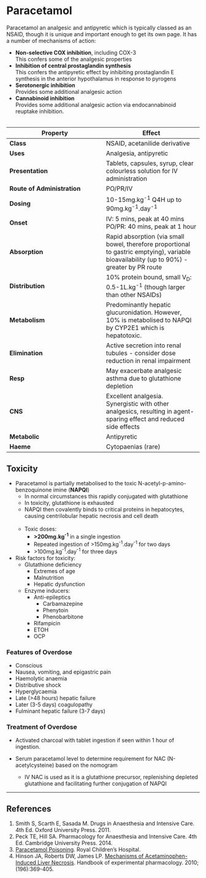 # Paracetamol


Paracetamol an analgesic and antipyretic which is typically classed as an NSAID, though it is unique and important enough to get its own page. It has a number of mechanisms of action:

* **Non-selective COX inhibition**, including COX-3\
  This confers some of the analgesic properties
* **Inhibition of central prostaglandin synthesis**\
  This confers the antipyretic effect by inhibiting prostaglandin E synthesis in the anterior hypothalamus in response to pyrogens
* **Serotonergic inhibition**\
  Provides some additional analgesic action
* **Cannabinoid inhibition**\
  Provides some additional analgesic action via endocannabinoid reuptake inhibition.
<br><br>

|Property|Effect|
|--|--|
|**Class**|NSAID, acetanilide derivative
|**Uses**|Analgesia, antipyretic
|**Presentation**| Tablets, capsules, syrup, clear colourless solution for IV administration
|**Route of Administration**|PO/PR/IV
|**Dosing**|10-15mg.kg^-1^ Q4H up to 90mg.kg^-1^.day^-1^
|**Onset**|IV: 5 mins, peak at 40 mins <br> PO/PR: 40 mins, peak at 1 hour
|**Absorption**|Rapid absorption (via small bowel, therefore proportional to gastric emptying), variable bioavailability (up to 90%) - greater by PR route
|**Distribution**|10% protein bound, small V~D~: 0.5-1L.kg^-1^ (though larger than other NSAIDs)
|**Metabolism**|Predominantly hepatic glucuronidation. However, 10% is metabolised to NAPQI by CYP2E1 which is hepatotoxic.
|**Elimination**|Active secretion into renal tubules - consider dose reduction in renal impairment
|**Resp**|May exacerbate analgesic asthma due to glutathione depletion
|**CNS**|Excellent analgesia. Synergistic with other analgesics, resulting in agent-sparing effect and reduced side effects
|**Metabolic**|Antipyretic
|**Haeme**|Cytopaenias (rare)

## Toxicity

* Paracetamol is partially metabolised to the toxic N-acetyl-p-amino-benzoquinone imine (**NAPQI**)
  * In normal circumstances this rapidly conjugated with glutathione
  * In toxicity,  glutathione is exhausted
  * NAPQI then covalently binds to critical proteins in hepatocytes, causing centrilobular hepatic necrosis and cell death
\
\
  * Toxic doses:
    * **>200mg.kg^-1^** in a single ingestion
    * Repeated ingestion of >150mg.kg^-1^.day^-1^ for two days
    * \>100mg.kg^-1^.day^-1^ for three days

* Risk factors for toxicity:
  * Glutathione deficiency
    * Extremes of age
    * Malnutrition
    * Hepatic dysfunction
  * Enzyme inducers:
    * Anti-epileptics
      * Carbamazepine
      * Phenytoin
      * Phenobarbitone
    * Rifampicin
    * ETOH
    * OCP

### Features of Overdose

* Conscious
* Nausea, vomiting, and epigastric pain
* Haemolytic anaemia
* Distributive shock
* Hyperglycaemia
* Late (>48 hours) hepatic failure
* Later (3-5 days) coagulopathy
* Fulminant hepatic failure (3-7 days)

### Treatment of Overdose

* Activated charcoal with tablet ingestion if seen within 1 hour of ingestion.


* Serum paracetamol level to determine requirement for NAC (N-acetylcysteine) based on the nomogram
  * IV NAC is used as it is a glutathione precursor, replenishing depleted glutathione and facilitating further conjugation of NAPQI

---
## References

1. Smith S, Scarth E, Sasada M. Drugs in Anaesthesia and Intensive Care. 4th Ed. Oxford University Press. 2011.
2. Peck TE, Hill SA. Pharmacology for Anaesthesia and Intensive Care. 4th Ed. Cambridge University Press. 2014.\
3. [Paracetamol Poisoning](http://www.rch.org.au/clinicalguide/guideline_index/Paracetamol_Poisoning/). Royal Children's Hospital.
4. Hinson JA, Roberts DW, James LP. [Mechanisms of Acetaminophen-Induced Liver Necrosis](https://www.ncbi.nlm.nih.gov/pmc/articles/PMC2836803/). Handbook of experimental pharmacology. 2010;(196):369-405.